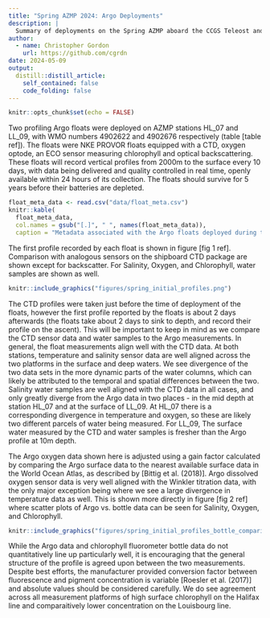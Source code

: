 ```yaml
---
title: "Spring AZMP 2024: Argo Deployments"
description: |
  Summary of deployments on the Spring AZMP aboard the CCGS Teleost and initial data.
author:
  - name: Christopher Gordon
    url: https://github.com/cgrdn
date: 2024-05-09
output:
  distill::distill_article:
    self_contained: false
    code_folding: false
---
```



```r
knitr::opts_chunk$set(echo = FALSE)
```

Two profiling Argo floats were deployed on AZMP stations HL_07 and LL_09, with WMO numbers 4902622 and 4902676 respectively (table [table ref]). The floats were NKE PROVOR floats equipped with a CTD, oxygen optode, an ECO sensor measuring chlorophyll and optical backscattering. These floats will record vertical profiles from 2000m to the surface every 10 days, with data being delivered and quality controlled in real time, openly available within 24 hours of its collection. The floats should survive for 5 years before their batteries are depleted.

```r
float_meta_data <- read.csv("data/float_meta.csv")
knitr::kable(
  float_meta_data, 
  col.names = gsub("[.]", " ", names(float_meta_data)),
  caption = "Metadata associated with the Argo floats deployed during the Spring AZMP TEL2024880. The WMO and Serial Numbers of each float are provided along with the time and location of deployment.")
```

The first profile recorded by each float is shown in figure [fig 1 ref]. Comparison with analogous sensors on the shipboard CTD package are shown except for backscatter. For Salinity, Oxygen, and Chlorophyll, water samples are shown as well.

```r
knitr::include_graphics("figures/spring_initial_profiles.png")
```

The CTD profiles were taken just before the time of deployment of the floats, however the first profile reported by the floats is about 2 days afterwards (the floats take about 2 days to sink to depth, and record their profile on the ascent). This will be important to keep in mind as we compare the CTD sensor data and water samples to the Argo measurements. 
In general, the float measurements align well with the CTD data. At both stations, temperature and salinity sensor data are well aligned across the two platforms in the surface and deep waters. We see divergence of the two data sets in the more dynamic parts of the water columns, which can likely be attributed to the temporal and spatial differences between the two. Salinity water samples are well aligned with the CTD data in all cases, and only greatly diverge from the Argo data in two places - in the mid depth at station HL_07 and at the surface of LL_09. At HL_07 there is a corresponding divergence in temperature and oxygen, so these are likely two different parcels of water being measured. For LL_09, The surface water measured by the CTD and water samples is fresher than the Argo profile at 10m depth.

The Argo oxygen data shown here is adjusted using a gain factor calculated by comparing the Argo surface data to the nearest available surface data in the World Ocean Atlas, as described by [Bittig et al. (2018)]. Argo dissolved oxygen sensor data is very well aligned with the Winkler titration data, with the only major exception being where we see a large divergence in temperature data as well. This is shown more directly in figure [fig 2 ref] where scatter plots of Argo vs. bottle data can be seen for Salinity, Oxygen, and Chlorophyll. 

```r
knitr::include_graphics("figures/spring_initial_profiles_bottle_comparison.png")
```

While the Argo data and chlorophyll fluorometer bottle data do not quantitatively line up particularly well, it is encouraging that the general structure of the profile is agreed upon between the two measurements. Despite best efforts, the manufacturer provided conversion factor between fluorescence and pigment concentration is variable [Roesler et al. (2017)] and absolute values should be considered carefully. We do see agreement across all measurement platforms of high surface chlorophyll on the Halifax line and comparaitively lower concentration on the Louisbourg line. 
